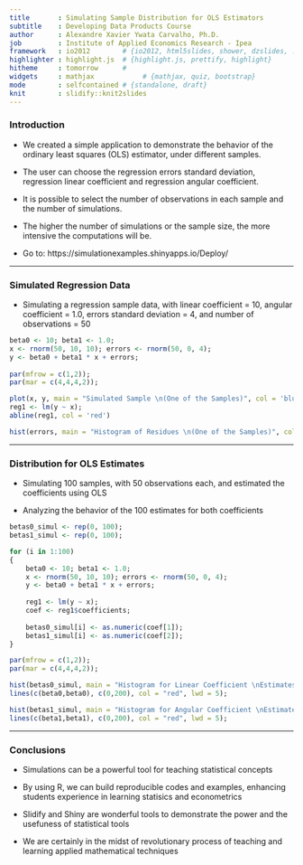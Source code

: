 ```yaml
---
title       : Simulating Sample Distribution for OLS Estimators
subtitle    : Developing Data Products Course
author      : Alexandre Xavier Ywata Carvalho, Ph.D.
job         : Institute of Applied Economics Research - Ipea
framework   : io2012        # {io2012, html5slides, shower, dzslides, ...}
highlighter : highlight.js  # {highlight.js, prettify, highlight}
hitheme     : tomorrow      # 
widgets     : mathjax            # {mathjax, quiz, bootstrap}
mode        : selfcontained # {standalone, draft}
knit        : slidify::knit2slides
---
```


### Introduction

- We created a simple application to demonstrate the behavior of the ordinary least squares (OLS) estimator, under different samples. 

- The user can choose the regression errors standard deviation, regression linear coefficient and regression angular coefficient. 

- It is possible to select the number of observations in each sample and the number of simulations. 

- The higher the number of simulations or the sample size, the more intensive the computations will be.

- Go to: https://simulationexamples.shinyapps.io/Deploy/


---

### Simulated Regression Data

- Simulating a regression sample data, with linear coefficient = 10, angular coefficient = 1.0, errors standard deviation = 4, and number of observations = 50

```r
beta0 <- 10; beta1 <- 1.0;
x <- rnorm(50, 10, 10); errors <- rnorm(50, 0, 4);
y <- beta0 + beta1 * x + errors;
            
par(mfrow = c(1,2));
par(mar = c(4,4,4,2));

plot(x, y, main = "Simulated Sample \n(One of the Samples)", col = 'blue', xlab="Predictive variable (x)", ylab = "Output variable (y)");
reg1 <- lm(y ~ x);
abline(reg1, col = 'red')

hist(errors, main = "Histogram of Residues \n(One of the Samples)", col = 'red', xlab = "Residues");  
```

---

### Distribution for OLS Estimates

- Simulating 100 samples, with 50 observations each, and estimated the coefficients using OLS

- Analyzing the behavior of the 100 estimates for both coefficients

```r
betas0_simul <- rep(0, 100);
betas1_simul <- rep(0, 100);

for (i in 1:100)
{
    beta0 <- 10; beta1 <- 1.0;
    x <- rnorm(50, 10, 10); errors <- rnorm(50, 0, 4);
    y <- beta0 + beta1 * x + errors;
    
    reg1 <- lm(y ~ x);
    coef <- reg1$coefficients;
    
    betas0_simul[i] <- as.numeric(coef[1]);
    betas1_simul[i] <- as.numeric(coef[2]);
}

par(mfrow = c(1,2));
par(mar = c(4,4,4,2));

hist(betas0_simul, main = "Histogram for Linear Coefficient \nEstimates", col = 'white', xlab = "Linear coef. estimates");     
lines(c(beta0,beta0), c(0,200), col = "red", lwd = 5);

hist(betas1_simul, main = "Histogram for Angular Coefficient \nEstimates", col = 'white', xlab = "Angular coef. estimates");    
lines(c(beta1,beta1), c(0,200), col = "red", lwd = 5);  
``` 

---

### Conclusions

- Simulations can be a powerful tool for teaching statistical concepts

- By using R, we can build reproducible codes and examples, enhancing students experience in learning statisics and econometrics

- Slidify and Shiny are wonderful tools to demonstrate the power and the usefuness of statistical tools

- We are certainly in the midst of revolutionary process of teaching and learning applied mathematical techniques 

